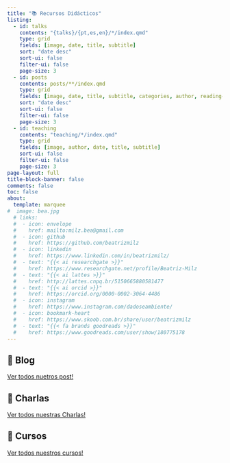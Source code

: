 ```yaml
---
title: "📚 Recursos Didácticos"
listing:
  - id: talks
    contents: "{talks}/{pt,es,en}/*/index.qmd"
    type: grid
    fields: [image, date, title, subtitle]
    sort: "date desc"
    sort-ui: false
    filter-ui: false
    page-size: 3
  - id: posts
    contents: posts/**/index.qmd
    type: grid
    fields: [image, date, title, subtitle, categories, author, reading-time]  
    sort: "date desc"
    sort-ui: false
    filter-ui: false
    page-size: 3
  - id: teaching
    contents: "teaching/*/index.qmd"
    type: grid
    fields: [image, author, date, title, subtitle]
    sort-ui: false
    filter-ui: false
    page-size: 3   
page-layout: full
title-block-banner: false
comments: false
toc: false
about:
  template: marquee
#  image: bea.jpg
  # links:
  #  - icon: envelope
  #    href: mailto:milz.bea@gmail.com
  #  - icon: github
  #    href: https://github.com/beatrizmilz
  #  - icon: linkedin
  #    href: https://www.linkedin.com/in/beatrizmilz/
  #  - text: "{{< ai researchgate >}}"
  #    href: https://www.researchgate.net/profile/Beatriz-Milz
  #  - text: "{{< ai lattes >}}"
  #    href: http://lattes.cnpq.br/5150665880581477
  #  - text: "{{< ai orcid >}}"
  #    href: https://orcid.org/0000-0002-3064-4486
  #  - icon: instagram
  #    href: https://www.instagram.com/dadoseambiente/
  #  - icon: bookmark-heart
  #    href: https://www.skoob.com.br/share/user/beatrizmilz
  #  - text: "{{< fa brands goodreads >}}"
  #    href: https://www.goodreads.com/user/show/180775178      
---
```


<!-- ::: {#hero-heading} -->

<!-- **Português:** Boas vindas à minha página pessoal! Aqui você pode encontrar meus textos do blog, palestras e outros projetos em que estou trabalhando. -->

<!-- **English:** Welcome to my website! You can find here my blog posts, talks, and other projects I'm working on. -->

<!-- ::: -->

<!-- ------------------------------------------------------------------------ -->

## 📝 Blog

[Ver todos nuetros post!](/posts/index.html)


::: {#posts}
:::

## 💬 Charlas

[Ver todos nuestras Charlas!](/talks/index.html)

::: {#talks}
:::



## 📖 Cursos

[Ver todos nuestros cursos!](/teaching/index.html)

::: {#teaching}
:::
